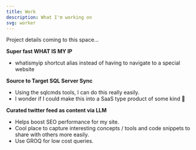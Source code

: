 ```yaml
---
title: Work
description: What I'm working on
svg: worker
---
```

Project details coming to this space...

**Super fast WHAT IS MY IP**  
- whatismyip shortcut alias instead of having to navigate to a special website

**Source to Target SQL Server Sync**  
- Using the sqlcmds tools, I can do this really easily.
- I wonder if I could make this into a SaaS type product of some kind 🤔

**Curated twitter feed as content via LLM**  
- Helps boost SEO performance for my site.
- Cool place to capture interesting concepts / tools and code snippets to share with others more easily.
- Use GROQ for low cost queries.